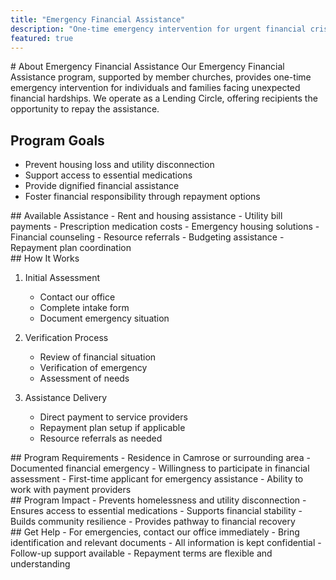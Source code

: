 ```yaml
---
title: "Emergency Financial Assistance"
description: "One-time emergency intervention for urgent financial crises, with repayment opportunities."
featured: true
---
```



<Section type="overview">
# About Emergency Financial Assistance
Our Emergency Financial Assistance program, supported by member churches, provides one-time emergency intervention for individuals and families facing unexpected financial hardships. We operate as a Lending Circle, offering recipients the opportunity to repay the assistance.


## Program Goals
- Prevent housing loss and utility disconnection
- Support access to essential medications
- Provide dignified financial assistance
- Foster financial responsibility through repayment options
</Section>

<Section type="services">
## Available Assistance

<ServiceCard title="Emergency Financial Support">
- Rent and housing assistance
- Utility bill payments
- Prescription medication costs
- Emergency housing solutions
</ServiceCard>

<ServiceCard title="Support Services">
- Financial counseling
- Resource referrals
- Budgeting assistance
- Repayment plan coordination
</ServiceCard>
</Section>

<Section type="process">
  ## How It Works

1. Initial Assessment

   - Contact our office
   - Complete intake form
   - Document emergency situation

2. Verification Process

   - Review of financial situation
   - Verification of emergency
   - Assessment of needs

3. Assistance Delivery
   - Direct payment to service providers
   - Repayment plan setup if applicable
   - Resource referrals as needed
</Section>

<Section type="requirements">
## Program Requirements
- Residence in Camrose or surrounding area
- Documented financial emergency
- Willingness to participate in financial assessment
- First-time applicant for emergency assistance
- Ability to work with payment providers
</Section>

<Section type="impact">
## Program Impact
- Prevents homelessness and utility disconnection
- Ensures access to essential medications
- Supports financial stability
- Builds community resilience
- Provides pathway to financial recovery
</Section>

<Section type="contact">
## Get Help
- For emergencies, contact our office immediately
- Bring identification and relevant documents
- All information is kept confidential
- Follow-up support available
- Repayment terms are flexible and understanding
</Section>
